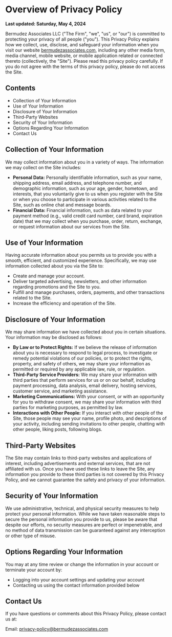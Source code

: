 
# **Overview of Privacy Policy**

**Last updated: Saturday, May 4, 2024**

Bermudez Associates LLC ("The Firm", "we", "us", or "our") is committed to protecting your privacy of all people ("you"). This Privacy Policy explains how we collect, use, disclose, and safeguard your information when you visit our website [bermudezassociates.com](http://bermudezassociates.com), including any other media form, media channel, mobile website, or mobile application related or connected thereto (collectively, the "Site"). Please read this privacy policy carefully. If you do not agree with the terms of this privacy policy, please do not access the Site.
## Contents

- Collection of Your Information
- Use of Your Information
- Disclosure of Your Information
- Third-Party Websites
- Security of Your Information
- Options Regarding Your Information
- Contact Us

## Collection of Your Information

We may collect information about you in a variety of ways. The information we may collect on the Site includes:

- **Personal Data:** Personally identifiable information, such as your name, shipping address, email address, and telephone number, and demographic information, such as your age, gender, hometown, and interests, that you voluntarily give to us when you register with the Site or when you choose to participate in various activities related to the Site, such as online chat and message boards.
- **Financial Data:** Financial information, such as data related to your payment method (e.g., valid credit card number, card brand, expiration date) that we may collect when you purchase, order, return, exchange, or request information about our services from the Site.

## Use of Your Information

Having accurate information about you permits us to provide you with a smooth, efficient, and customized experience. Specifically, we may use information collected about you via the Site to:

- Create and manage your account.
- Deliver targeted advertising, newsletters, and other information regarding promotions and the Site to you.
- Fulfill and manage purchases, orders, payments, and other transactions related to the Site.
- Increase the efficiency and operation of the Site.

## Disclosure of Your Information

We may share information we have collected about you in certain situations. Your information may be disclosed as follows:

- **By Law or to Protect Rights:** If we believe the release of information about you is necessary to respond to legal process, to investigate or remedy potential violations of our policies, or to protect the rights, property, and safety of others, we may share your information as permitted or required by any applicable law, rule, or regulation.
- **Third-Party Service Providers:** We may share your information with third parties that perform services for us or on our behalf, including payment processing, data analysis, email delivery, hosting services, customer service, and marketing assistance.
- **Marketing Communications:** With your consent, or with an opportunity for you to withdraw consent, we may share your information with third parties for marketing purposes, as permitted by law.
- **Interactions with Other People:** If you interact with other people of the Site, those people may see your name, profile photo, and descriptions of your activity, including sending invitations to other people, chatting with other people, liking posts, following blogs.

## Third-Party Websites

The Site may contain links to third-party websites and applications of interest, including advertisements and external services, that are not affiliated with us. Once you have used these links to leave the Site, any information you provide to these third parties is not covered by this Privacy Policy, and we cannot guarantee the safety and privacy of your information.

## Security of Your Information

We use administrative, technical, and physical security measures to help protect your personal information. While we have taken reasonable steps to secure the personal information you provide to us, please be aware that despite our efforts, no security measures are perfect or impenetrable, and no method of data transmission can be guaranteed against any interception or other type of misuse.

## Options Regarding Your Information

You may at any time review or change the information in your account or terminate your account by:

- Logging into your account settings and updating your account
- Contacting us using the contact information provided below

## Contact Us

If you have questions or comments about this Privacy Policy, please contact us at:

Email: privacy-policy@bermudezassociates.com